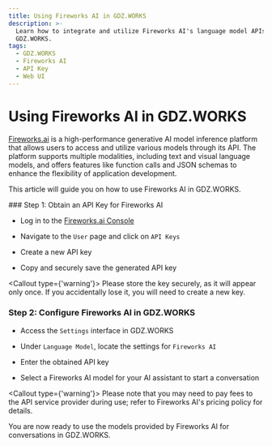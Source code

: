 ```yaml
---
title: Using Fireworks AI in GDZ.WORKS
description: >-
  Learn how to integrate and utilize Fireworks AI's language model APIs in
  GDZ.WORKS.
tags:
  - GDZ.WORKS
  - Fireworks AI
  - API Key
  - Web UI
---
```


# Using Fireworks AI in GDZ.WORKS

[Fireworks.ai](https://fireworks.ai/) is a high-performance generative AI model inference platform that allows users to access and utilize various models through its API. The platform supports multiple modalities, including text and visual language models, and offers features like function calls and JSON schemas to enhance the flexibility of application development.

This article will guide you on how to use Fireworks AI in GDZ.WORKS.

<Steps>
  ### Step 1: Obtain an API Key for Fireworks AI

  - Log in to the [Fireworks.ai Console](https://fireworks.ai/account/api-keys)

  - Navigate to the `User` page and click on `API Keys`

  - Create a new API key

  - Copy and securely save the generated API key

  <Callout type={'warning'}>
    Please store the key securely, as it will appear only once. If you accidentally lose it, you will
    need to create a new key.
  </Callout>

  ### Step 2: Configure Fireworks AI in GDZ.WORKS

  - Access the `Settings` interface in GDZ.WORKS

  - Under `Language Model`, locate the settings for `Fireworks AI`

  - Enter the obtained API key

  - Select a Fireworks AI model for your AI assistant to start a conversation

  <Callout type={'warning'}>
    Please note that you may need to pay fees to the API service provider during use; refer to
    Fireworks AI's pricing policy for details.
  </Callout>
</Steps>

You are now ready to use the models provided by Fireworks AI for conversations in GDZ.WORKS.
